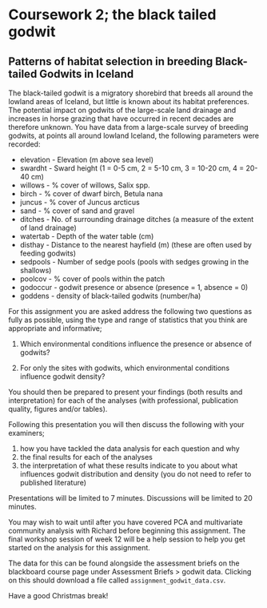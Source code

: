 # Coursework 2; the black tailed godwit

## Patterns of habitat selection in breeding Black-tailed Godwits in Iceland

The black-tailed godwit is a migratory shorebird that breeds all around the lowland areas of Iceland, but little is known about its habitat preferences. The potential impact on godwits of the large-scale land drainage and increases in horse grazing that have occurred in recent decades are therefore unknown. You have data from a large-scale survey of breeding godwits, at points all around lowland Iceland, the following parameters were recorded:

* elevation -	Elevation (m above sea level)
* swardht -	Sward height (1 = 0-5 cm, 2 = 5-10 cm, 3 = 10-20 cm, 4 = 20-40 cm)
* willows -	% cover of willows, Salix spp.
* birch -	% cover of dwarf birch, Betula nana
* juncus - % cover of Juncus arcticus
* sand - % cover of sand and gravel
* ditches - No. of surrounding drainage ditches (a measure of the extent of land drainage)
* watertab -	Depth of the water table (cm)
* disthay -	Distance to the nearest hayfield (m) (these are often used by feeding godwits)
* sedpools -	Number of sedge pools (pools with sedges growing in the shallows)
* poolcov -	% cover of pools within the patch
* godoccur -	godwit presence or absence (presence = 1, absence = 0)
* goddens -	density of black-tailed godwits (number/ha)

For this assignment you are asked address the following two questions as fully as possible, using the type and range of statistics that you think are appropriate and informative;

1)	Which environmental conditions influence the presence or absence of godwits?

2)	For only the sites with godwits, which environmental conditions influence godwit density?

You should then be prepared to present your findings (both results and interpretation) for each of the analyses (with professional, publication quality, figures and/or tables). 

Following this presentation you will then discuss the following with your examiners;

1) how you have tackled the data analysis for each question and why
2) the final results for each of the analyses
3) the interpretation of what these results indicate to you about what influences godwit distribution and density (you do not need to refer to published literature)

Presentations will be limited to 7 minutes.
Discussions will be limited to 20 minutes. 

You may wish to wait until after you have covered PCA and multivariate community analysis with Richard before beginning this assignment. The final workshop session of week 12 will be a help session to help you get started on the analysis for this assignment.

The data for this can be found alongside the assessment briefs on the blackboard course page under Assessment Briefs > godwit data. Clicking on this should download a file called `assignment_godwit_data.csv`.  

Have a good Christmas break!
